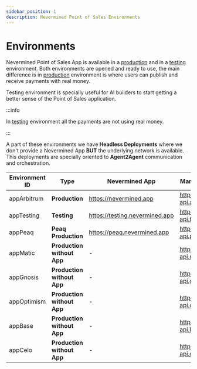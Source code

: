 ```yaml
---
sidebar_position: 1
description: Nevermined Point of Sales Environments
---
```


# Environments

Nevermined Point of Sales App is available in a [production](https://nevermined.app/) and in a
[testing](https://testing.nevermined.app/) environment. Both environments are opened and ready to
use, the main difference is in [production](https://nevermined.app/) environment is where users can
publish and receive payments with real money.

Testing environment is specially useful for AI builders to start getting a better sense of the Point
of Sales application.

:::info

In [testing](https://testing.nevermined.app/) environment all the payments are not using real money.

:::

A part of these environments we have **Headless Deployments** where we don't provide a Nevermined
App **BUT** the underlying network is available. This deployments are specially oriented to
**Agent2Agent** communication and orchestration.

| Environment ID | Type                       | Nevermined App                 | Marketplace API (Metadata)                      | Node                                 |
| -------------- | -------------------------- | ------------------------------ | ----------------------------------------------- | ------------------------------------ |
| appArbitrum    | **Production**             | https://nevermined.app         | https://marketplace-api.arbitrum.nevermined.app | https://node.arbitrum.nevermined.app |
| appTesting     | **Testing**                | https://testing.nevermined.app | https://marketplace-api.testing.nevermined.app  | https://node.testing.nevermined.app  |
| appPeaq        | **Peaq Production**        | https://peaq.nevermined.app    | https://marketplace-api.peaq.nevermined.app     | https://node.peaq.nevermined.app     |
| appMatic       | **Production without App** | -                              | https://marketplace-api.matic.nevermined.app    | https://node.matic.nevermined.app    |
| appGnosis      | **Production without App** | -                              | https://marketplace-api.gnosis.nevermined.app   | https://node.gnosis.nevermined.app   |
| appOptimism    | **Production without App** | -                              | https://marketplace-api.optimism.nevermined.app | https://node.optimism.nevermined.app |
| appBase        | **Production without App** | -                              | https://marketplace-api.base.nevermined.app     | https://node.base.nevermined.app     |
| appCelo        | **Production without App** | -                              | https://marketplace-api.celo.nevermined.app     | https://node.celo.nevermined.app     |


<DocCardList />
